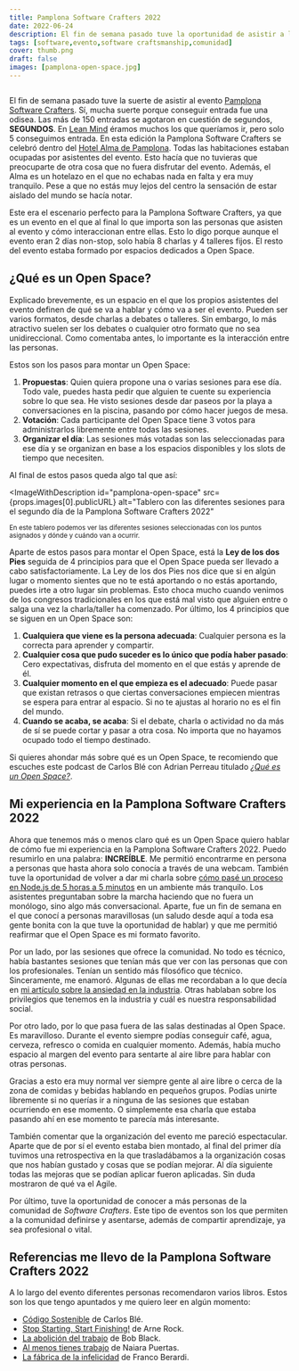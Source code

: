 ```yaml
---
title: Pamplona Software Crafters 2022
date: 2022-06-24
description: El fin de semana pasado tuve la oportunidad de asistir a la Pamplona Software Crafters. Déjame compartir contigo esta experiencia.
tags: [software,evento,software craftsmanship,comunidad]
cover: thumb.png
draft: false
images: [pamplona-open-space.jpg]
---
```


```toc
```

<YouTubeVideo id="iJp7iqjWlr8" />

El fin de semana pasado tuve la suerte de asistir al evento [Pamplona Software Crafters](https://pamplonaswcraft.com). Sí, mucha suerte porque conseguir entrada fue una odisea. Las más de 150 entradas se agotaron en cuestión de segundos, **SEGUNDOS**. En [Lean Mind](https://leanmind.es/es/) éramos muchos los que queríamos ir, pero solo 5 conseguimos entrada. En esta edición la Pamplona Software Crafters se celebró dentro del [Hotel Alma de Pamplona](https://almahotels.com/pamplona). Todas las habitaciones estaban ocupadas por asistentes del evento. Esto hacía que no tuvieras que preocuparte de otra cosa que no fuera disfrutar del evento. Además, el Alma es un hotelazo en el que no echabas nada en falta y era muy tranquilo. Pese a que no estás muy lejos del centro la sensación de estar aislado del mundo se hacía notar.

Este era el escenario perfecto para la Pamplona Software Crafters, ya que es un evento en el que al final lo que importa son las personas que asisten al evento y cómo interaccionan entre ellas. Esto lo digo porque aunque el evento eran 2 días non-stop, solo había 8 charlas y 4 talleres fijos. El resto del evento estaba formado por espacios dedicados a Open Space.

## ¿Qué es un Open Space?

Explicado brevemente, es un espacio en el que los propios asistentes del evento definen de qué se va a hablar y cómo va a ser el evento. Pueden ser varios formatos, desde charlas a debates o talleres. Sin embargo, lo más atractivo suelen ser los debates o cualquier otro formato que no sea unidireccional. Como comentaba antes, lo importante es la interacción entre las personas.

Estos son los pasos para montar un Open Space:
1. **Propuestas**: Quien quiera propone una o varias sesiones para ese día. Todo vale, puedes hasta pedir que alguien te cuente su experiencia sobre lo que sea. He visto sesiones desde dar paseos por la playa a conversaciones en la piscina, pasando por cómo hacer juegos de mesa.
1. **Votación**: Cada participante del Open Space tiene 3 votos para administrarlos libremente entre todas las sesiones.
1. **Organizar el día**: Las sesiones más votadas son las seleccionadas para ese día y se organizan en base a los espacios disponibles y los slots de tiempo que necesiten.

Al final de estos pasos queda algo tal que así:

<ImageWithDescription
  id="pamplona-open-space"
  src={props.images[0].publicURL}
  alt="Tablero con las diferentes sesiones para el segundo día de la Pamplona Software Crafters 2022"
>
  <small>
    En este tablero podemos ver las diferentes sesiones seleccionadas con los puntos asignados y dónde y cuándo van a ocurrir.
  </small>
</ImageWithDescription>

Aparte de estos pasos para montar el Open Space, está la **Ley de los dos Pies** seguida de 4 principios para que el Open Space pueda ser llevado a cabo satisfactoriamente. La Ley de los dos Pies nos dice que si en algún lugar o momento sientes que no te está aportando o no estás aportando, puedes irte a otro lugar sin problemas. Esto choca mucho cuando venimos de los congresos tradicionales en los que está mal visto que alguien entre o salga una vez la charla/taller ha comenzado. Por último, los 4 principios que se siguen en un Open Space son:
1. **Cualquiera que viene es la persona adecuada**: Cualquier persona es la correcta para aprender y compartir.
1. **Cualquier cosa que pudo suceder es lo único que podía haber pasado**: Cero expectativas, disfruta del momento en el que estás y aprende de él.
1. **Cualquier momento en el que empieza es el adecuado**: Puede pasar que existan retrasos o que ciertas conversaciones empiecen mientras se espera para entrar al espacio. Si no te ajustas al horario no es el fin del mundo.
1. **Cuando se acaba, se acaba**: Si el debate, charla o actividad no da más de sí se puede cortar y pasar a otra cosa. No importa que no hayamos ocupado todo el tiempo destinado.

Si quieres ahondar más sobre qué es un Open Space, te recomiendo que escuches este podcast de Carlos Blé con Adrian Perreau titulado [*¿Qué es un Open Space?*](https://podcast.carlosble.com/podcast/e35-que-es-un-open-space/).

## Mi experiencia en la Pamplona Software Crafters 2022

Ahora que tenemos más o menos claro qué es un Open Space quiero hablar de cómo fue mi experiencia en la Pamplona Software Crafters 2022. Puedo resumirlo en una palabra: **INCREÍBLE**. Me permitió encontrarme en persona a personas que hasta ahora solo conocía a través de una webcam. También tuve la oportunidad de volver a dar mi charla sobre [cómo pasé un proceso en Node.js de 5 horas a 5 minutos](https://www.youtube.com/watch?v=V4sXNlzJIy8) en un ambiente más tranquilo. Los asistentes preguntaban sobre la marcha haciendo que no fuera un monólogo, sino algo más conversacional. Aparte, fue un fin de semana en el que conocí a personas maravillosas (un saludo desde aquí a toda esa gente bonita con la que tuve la oportunidad de hablar) y que me permitió reafirmar que el Open Space es mi formato favorito.

Por un lado, por las sesiones que ofrece la comunidad. No todo es técnico, había bastantes sesiones que tenían más que ver con las personas que con los profesionales. Tenían un sentido más filosófico que técnico. Sinceramente, me enamoró. Algunas de ellas me recordaban a lo que decía en [mi artículo sobre la ansiedad en la industria](/blog/2021/la-ansiedad-de-evolucionar-como-profesional-del-software). Otras hablaban sobre los privilegios que tenemos en la industria y cuál es nuestra responsabilidad social.

Por otro lado, por lo que pasa fuera de las salas destinadas al Open Space. Es maravilloso. Durante el evento siempre podías conseguir café, agua, cerveza, refresco o comida en cualquier momento. Además, había mucho espacio al margen del evento para sentarte al aire libre para hablar con otras personas.

Gracias a esto era muy normal ver siempre gente al aire libre o cerca de la zona de comidas y bebidas hablando en pequeños grupos. Podías unirte libremente si no querías ir a ninguna de las sesiones que estaban ocurriendo en ese momento. O simplemente esa charla que estaba pasando ahí en ese momento te parecía más interesante.

También comentar que la organización del evento me pareció espectacular. Aparte que de por sí el evento estaba bien montado, al final del primer día tuvimos una retrospectiva en la que trasladábamos a la organización cosas que nos habían gustado y cosas que se podían mejorar. Al día siguiente todas las mejoras que se podían aplicar fueron aplicadas. Sin duda mostraron de qué va el Agile.

Por último, tuve la oportunidad de conocer a más personas de la comunidad de *Software Crafters*. Este tipo de eventos son los que permiten a la comunidad definirse y asentarse, además de compartir aprendizaje, ya sea profesional o vital.


## Referencias me llevo de la Pamplona Software Crafters 2022

A lo largo del evento diferentes personas recomendaron varios libros. Estos son los que tengo apuntados y me quiero leer en algún momento:
- [Código Sostenible](https://www.goodreads.com/book/show/61036049-c-digo-sostenible) de Carlos Blé.
- [Stop Starting, Start Finishing!](https://www.goodreads.com/book/show/16208052-stop-starting-start-finishing) de Arne Rock.
- [La abolición del trabajo](https://www.goodreads.com/book/show/17927630-la-abolici-n-del-trabajo) de Bob Black.
- [Al menos tienes trabajo](https://www.goodreads.com/book/show/49656893-al-menos-tienes-trabajo) de Naiara Puertas.
- [La fábrica de la infelicidad](https://www.goodreads.com/book/show/7304853-la-f-brica-de-la-infelicidad) de Franco Berardi.



